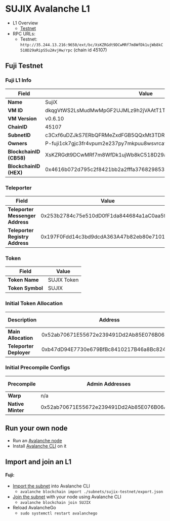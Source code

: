 # SUJIX Avalanche L1

- L1 Overview
  - [Testnet](https://subnets-test.avax.network/subnets/c3Cxf6uDZJkS7ERbQFRMeZxdFGB5QQxMt3TDRymxqySHRywGz)
- RPC URLs:
  - Testnet: `http://35.244.13.216:9650/ext/bc/XsKZRGdt9DCwMRf7m8WfDk1ujWb8kC518D29aRipS5u2AvjHw/rpc` (chain id 45107)

## Fuji Testnet

### Fuji L1 Info

| Field           | Value                                                                                     |
|-----------------|-------------------------------------------------------------------------------------------|
| **Name**        | SujiX                                                                                     |
| **VM ID**       | dkqgVtWS2LsMudMwMpGF2UJMLz9h2jVAAtT1TaiADH8x741ft                                          |
| **VM Version**  | v0.6.10                                                                                    |
| **ChainID**     | 45107                                                                                      |
| **SubnetID**    | c3Cxf6uDZJkS7ERbQFRMeZxdFGB5QQxMt3TDRymxqySHRywGz                                          |
| **Owners**      | P-fuji1ck7gjc3fr4vpum2e237py7mkpuu8wsvrcafc0n                                              |
| **BlockchainID (CB58)** | XsKZRGdt9DCwMRf7m8WfDk1ujWb8kC518D29aRipS5u2AvjHw                                  |
| **BlockchainID (HEX)**  | 0x4616b072d795c2f8421bb2a2fffa376829853ddf1d7dd7be0e56df3e1109f76e                 |

### Teleporter

| Field                        | Value                                                                         |
|------------------------------|-------------------------------------------------------------------------------|
| **Teleporter Messenger Address** | 0x253b2784c75e510dD0fF1da844684a1aC0aa5fcf                                |
| **Teleporter Registry Address**  | 0x197F0Fdd14c3bd9dcdA363A47b82eb80e7101608                                |

### Token

| Field         | Value            |
|---------------|------------------|
| **Token Name** | SUJIX Token     |
| **Token Symbol** | SUJIX         |

### Initial Token Allocation

| Description              | Address                                      | Amount (10^18) | Amount (WEI)                    |
|--------------------------|----------------------------------------------|----------------|----------------------------------|
| **Main Allocation**       | 0x52ab70671E55672e239491Dd2Ab85E076B06A4eb  | 214000000      | 214000000000000000000000000     |
| **Teleporter Deployer**   | 0xb47dD94E7730e679BfBc8410217B46a8Bc82480E  | 600            | 600000000000000000000           |

### Initial Precompile Configs

| Precompile    | Admin Addresses                            | Manager Addresses | Enabled Addresses |
|---------------|--------------------------------------------|-------------------|-------------------|
| **Warp**      | n/a                                        | n/a               | n/a               |
| **Native Minter** | 0x52ab70671E55672e239491Dd2Ab85E076B06A4eb |                   |                   |

## Run your own node

- Run an [Avalanche node](https://docs.avax.network/nodes/build/set-up-node-with-installer)
- Install [Avalanche CLI](https://docs.avax.network/subnets/install-avalanche-cli) on it

## Import and join an L1

#### Fuji:

- [Import the subnet](https://docs.avax.network/subnets/how-to-import-subnet) into Avalanche CLI
  - `avalanche blockchain import ./subnets/sujix-testnet/export.json`
- [Join the subnet](https://docs.avax.network/subnets/deploying-subnets-on-prod#joining-a-subnet) with your node using Avalanche CLI
  - `avalanche blockchain join SUJIX`
- Reload AvalancheGo
  - `sudo systemctl restart avalanchego`